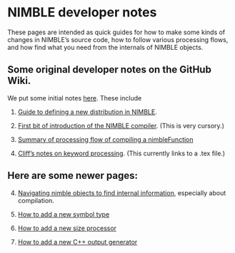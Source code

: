 # NIMBLE developer notes

These pages are intended as quick guides for how to make some kinds of changes in NIMBLE's source code, how to follow various processing flows, and how find what you need from the internals of NIMBLE objects.

## Some original developer notes on the GitHub Wiki.

We put some initial notes [here](https://github.com/nimble-dev/nimble/wiki/NIMBLE-Developer-Guide).  These include

1. [Guide to defining a new distribution in NIMBLE](https://github.com/nimble-dev/nimble/wiki/Defining-a-new-distribution-in-NIMBLE).

2. [First bit of introduction of the NIMBLE compiler](https://github.com/nimble-dev/nimble/wiki/NIMBLE-compiler).  (This is very cursory.)

3. [Summary of processing flow of compiling a nimbleFunction](https://github.com/nimble-dev/nimble/wiki/NIMBLE-function-compilation-flow)

4. [Cliff's notes on keyword processing](keywordProcessing.tex).  (This currently links to a .tex file.)

## Here are some newer pages:

4. [Navigating nimble objects to find internal information](navigating_nimble_objects.html), especially about compilation.

5. [How to add a new symbol type](howTo_symbolTable.html)

6. [How to add a new size processor](howTo_sizeProcessing.html)

7. [How to add a new C++ output generator](howTo_cppGeneration.html)

